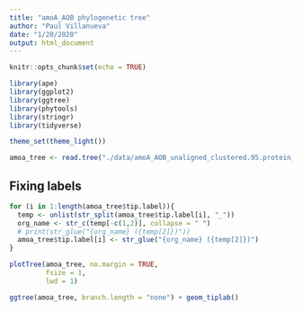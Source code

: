 ```yaml
---
title: "amoA_AOB phylogenetic tree"
author: "Paul Villanueva"
date: "1/20/2020"
output: html_document
---
```


```r
knitr::opts_chunk$set(echo = TRUE)

library(ape)
library(ggplot2)
library(ggtree)
library(phytools)
library(stringr)
library(tidyverse)

theme_set(theme_light())
```

```r
amoa_tree <- read.tree("./data/amoA_AOB_unaligned_clustered.95.protein_seqs.prepped_headers.fa.tree")
```

## Fixing labels

```r
for (i in 1:length(amoa_tree$tip.label)){
  temp <- unlist(str_split(amoa_tree$tip.label[i], "_"))
  org_name <- str_c(temp[-c(1,2)], collapse = " ")
  # print(str_glue("{org_name} ({temp[2]})"))
  amoa_tree$tip.label[i] <- str_glue("{org_name} ({temp[2]})")
}
```

```r
plotTree(amoa_tree, no.margin = TRUE,
         fsize = 1,
         lwd = 1) 
```

```r
ggtree(amoa_tree, branch.length = "none") + geom_tiplab()
```




